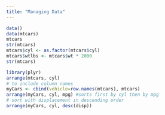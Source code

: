 ```yaml
---
title: "Managing Data"
---
```


```r
data()
data(mtcars)
mtcars
str(mtcars)
mtcars$cyl <- as.factor(mtcars$cyl)
mtcars$wtlbs <- mtcars$wt * 2000
str(mtcars)

library(plyr)
arrange(mtcars, cyl)
# to include column names
myCars <- cbind(vehicle=row.names(mtcars), mtcars)
arrange(myCars, cyl, mpg) #sorts first by cyl then by mpg
# sort with displacement in descending order
arrange(myCars, cyl, desc(disp))
```

